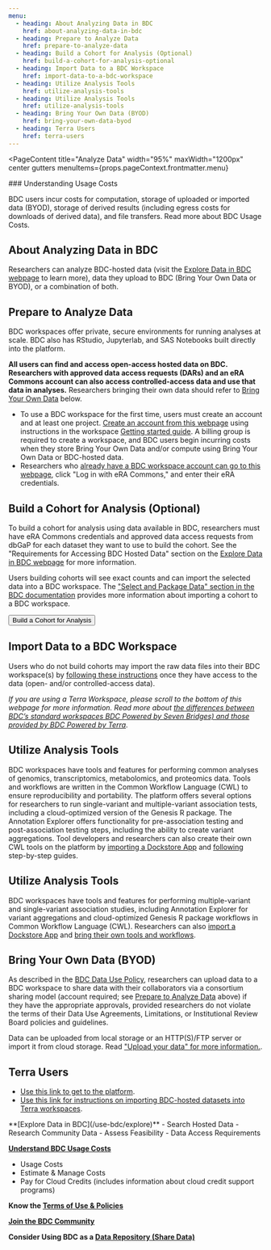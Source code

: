 ```yaml
---
menu:
  - heading: About Analyzing Data in BDC
    href: about-analyzing-data-in-bdc
  - heading: Prepare to Analyze Data
    href: prepare-to-analyze-data
  - heading: Build a Cohort for Analysis (Optional)
    href: build-a-cohort-for-analysis-optional
  - heading: Import Data to a BDC Workspace
    href: import-data-to-a-bdc-workspace
  - heading: Utilize Analysis Tools
    href: utilize-analysis-tools
  - heading: Utilize Analysis Tools
    href: utilize-analysis-tools
  - heading: Bring Your Own Data (BYOD)
    href: bring-your-own-data-byod
  - heading: Terra Users
    href: terra-users
---
```



<PageContent 
  title="Analyze Data"
  width="95%" maxWidth="1200px" center gutters
  menuItems={props.pageContext.frontmatter.menu}
>

<FloatingContentWrapper placement="right" type="text">
  ### Understanding Usage Costs

  BDC users incur costs for computation, storage of uploaded or imported data (BYOD),
  storage of derived results (including egress costs for downloads of derived data),
  and file transfers. Read more about BDC Usage Costs. 
</FloatingContentWrapper>

## About Analyzing Data in BDC

Researchers can analyze BDC-hosted data (visit the [Explore Data in BDC webpage](/use-bdc/explore-data) to learn more), data they upload to BDC (Bring Your Own Data or BYOD), or a combination of both.

## Prepare to Analyze Data

BDC workspaces offer private, secure environments for running analyses at scale.
BDC also has RStudio, Jupyterlab, and SAS Notebooks built directly into the platform.

**All users can find and access open-access hosted data on BDC. Researchers with approved data access requests (DARs) and an eRA Commons account can also access controlled-access data and use that data in analyses.** Researchers bringing their own data should refer to [Bring Your Own Data](#bring-your-own-data-byod) below.

- To use a BDC workspace for the first time, users must create an account and at least one 
project. [Create an account from this 
webpage](https://accounts.sb.biodatacatalyst.nhlbi.nih.gov/auth/login?next=https%3A%2F%2Faccounts.sb.biodatacatalyst.nhlbi.nih.gov%2Foauth2%2Fauthorization%3Fresponse_type%3Dcode%26client_id%3D74735b722c33498cb981b6b6e24f659f%26redirect_uri%3Dhttps%253A%252F%252Fplatform.sb.biodatacatalyst.nhlbi.nih.gov%252Foauth2%252Fredirect%26state%3DNf8ffCyv90SV3fM1I33IfLt9OYPsQ0%26client_next%3Dhttps%253A%252F%252Fplatform.sb.biodatacatalyst.nhlbi.nih.gov%252F%26scope%3Dopenid%26nonce%3D173653215059824939581701286549) 
using instructions in the workspace [Getting started 
guide](https://sb-biodatacatalyst.readme.io/docs/getting-started). A billing group is required to 
create a workspace, and BDC users begin incurring costs when they store Bring Your Own Data and/or 
compute using Bring Your Own Data or BDC-hosted data.
- Researchers who [already have a BDC workspace account can go to this webpage](https://accounts.sb.biodatacatalyst.nhlbi.nih.gov/auth/login?next=https%3A%2F%2Faccounts.sb.biodatacatalyst.nhlbi.nih.gov%2Foauth2%2Fauthorization%3Fresponse_type%3Dcode%26client_id%3D74735b722c33498cb981b6b6e24f659f%26redirect_uri%3Dhttps%253A%252F%252Fplatform.sb.biodatacatalyst.nhlbi.nih.gov%252Foauth2%252Fredirect%26state%3D1EkV3YBKf68zTItMe1DoVVZJePnUMs%26client_next%3Dhttps%253A%252F%252Fplatform.sb.biodatacatalyst.nhlbi.nih.gov%252F%26scope%3Dopenid%26nonce%3D151170011845002108041701286760), click "Log in with eRA Commons," and enter their eRA credentials.

## Build a Cohort for Analysis (Optional)

To build a cohort for analysis using data available in BDC, researchers must have eRA Commons credentials and approved data access requests from dbGaP for each dataset they want to use to build the cohort. See the "Requirements for Accessing BDC Hosted Data" section on the [Explore Data in BDC webpage](/use-bdc/explore-data) for more information.

Users building cohorts will see exact counts and can import the selected data into a BDC workspace. The ["Select and Package Data" section in the BDC documentation](https://bdcatalyst.gitbook.io/biodata-catalyst-documentation/written-documentation/explore-available-data/pic-sure-for-biodata-catalyst-user-guide/pic-sure-open-access-vs.-pic-sure-authorized-access/search-authorized-access\#select-and-package-data+) provides more information about importing a cohort to a BDC workspace.

<ButtonContainer>
  <Button as="a" href="https://picsure.biodatacatalyst.nhlbi.nih.gov/psamaui/login" id="cohort-analysis">Build a Cohort for Analysis</Button>
</ButtonContainer>

## Import Data to a BDC Workspace

Users who do not build cohorts may import the raw data files into their BDC workspace(s) by [following these instructions](https://sb-biodatacatalyst.readme.io/docs/import-data-from-biodata-catalyst-powered-by-gen3) once they have access to the data (open- and/or controlled-access data).

_If you are using a Terra Workspace, please scroll to the bottom of this webpage for more information. Read more about [the differences between BDC’s standard workspaces BDC Powered by Seven Bridges) and those provided by BDC Powered by Terra](https://biodatacatalyst.nhlbi.nih.gov/use-bdc/analyze-data/bdc-workspaces)_.

## Utilize Analysis Tools

BDC workspaces have tools and features for performing common analyses of genomics, transcriptomics, metabolomics, and proteomics data. Tools and workflows are written in the Common Workflow Language (CWL) to ensure reproducibility and portability. The platform offers several options for researchers to run single-variant and multiple-variant association tests, including a cloud-optimized version of the Genesis R package. The Annotation Explorer offers functionality for pre-association testing and post-association testing steps, including the ability to create variant aggregations. Tool developers and researchers can also create their own CWL tools on the platform by [importing a Dockstore App](https://sb-biodatacatalyst.readme.io/docs/import-a-dockstore-app) and [following](https://bdcatalyst.gitbook.io/biodata-catalyst-documentation/written-documentation/community-tools-and-integration-1/bring-your-own-tool-s-to-biodata-catalyst) step-by-step guides.

## Utilize Analysis Tools

BDC workspaces have tools and features for performing multiple-variant and single-variant association studies, including Annotation Explorer for variant aggregations and cloud-optimized Genesis R package workflows in Common Workflow Language (CWL). Researchers can also [import a Dockstore App](https://sb-biodatacatalyst.readme.io/docs/import-a-dockstore-app) and [bring their own tools and workflows](https://bdcatalyst.gitbook.io/biodata-catalyst-documentation/written-documentation/community-tools-and-integration-1/bring-your-own-tool-s-to-biodata-catalyst).

## Bring Your Own Data (BYOD)

As described in the [BDC Data Use Policy](/user-resources/usage-terms), researchers can upload data to a BDC workspace to share data with their collaborators via a consortium sharing model (account required; see [Prepare to Analyze Data](#prepare-to-analyze-data) above) if they have the appropriate approvals, provided researchers do not violate the terms of their Data Use Agreements, Limitations, or Institutional Review Board policies and guidelines.

Data can be uploaded from local storage or an HTTP(S)/FTP server or import it from cloud storage. Read ["Upload your data" for more information.](https://sb-biodatacatalyst.readme.io/docs/upload-to-the-platform).

## Terra Users

- [Use this link to get to the platform](https://terra.biodatacatalyst.nhlbi.nih.gov/#workspaces/fc-product-demo/BioDataCatalyst-Gen3-data-on-Terra-Tutorial). 
- [Use this link for instructions on importing BDC-hosted datasets into Terra workspaces](https://bdcatalyst.gitbook.io/biodata-catalyst-documentation/written-documentation/analyze-data-1/terra/bringing-data-into-a-workspace/bringing-in-data-from-gen3).

<NextStepsCard>
  **[Explore Data in BDC](/use-bdc/explore)**
  - Search Hosted Data
  - Research Community Data
  - Assess Feasibility
  - Data Access Requirements

  **[Understand BDC Usage Costs](/user-resources/usage-costs)**
  - Usage Costs
  - Estimate & Manage Costs
  - Pay for Cloud Credits (includes information about cloud credit support programs)

  **Know the [Terms of Use & Policies](/user-resources/terms-of-use)**

  **[Join the BDC Community](/join-bdc)**

  **Consider Using BDC as a [Data Repository (Share Data)](/use-bdc/share-data)**
</NextStepsCard>

</PageContent>
